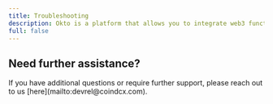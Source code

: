 ```yaml
---
title: Troubleshooting
description: Okto is a platform that allows you to integrate web3 functionality into your app without building things from scratch.
full: false
---
```



<TypeformEmbed id="sdRXFXTN" />

## Need further assistance?

<Callout>
If you have additional questions or require further support, please reach out to us [here](mailto:devrel@coindcx.com).
</Callout>